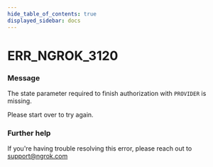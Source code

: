 ```yaml
---
hide_table_of_contents: true
displayed_sidebar: docs
---
```



# ERR_NGROK_3120

### Message

The state parameter required to finish authorization with `PROVIDER` is missing.

Please start over to try again.

### Further help

If you're having trouble resolving this error, please reach out to [support@ngrok.com](mailto:support@ngrok.com?subject=Help%20with%20ERR_NGROK_3120)

<ErrorDetails error="err_ngrok_3120" />
